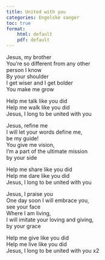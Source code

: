 ```yaml
---
title: United with you
categories: Engelske sanger
toc: true
format: 
    html: default
    pdf: default
---
```


Jesus, my brother  
You're so different from any other  
person I know  
By your shoulder  
I get wiser and I get bolder  
You make me grow

Help me talk like you did  
Help me walk like you did  
Jesus, I long to be united with you

Jesus, refine me  
I will let your words define me,  
be my guide!  
You give me vision,  
I'm a part of the ultimate mission  
by your side

Help me share like you did  
Help me dare like you did  
Jesus, I long to be united with you

Jesus, I praise you  
One day soon I will embrace you,  
see your face  
Where I am living,  
I will imitate your loving and giving,  
by your grace

Help me give like you did  
Help me live like you did  
Jesus, I long to be united with you x2
